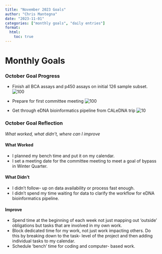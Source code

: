 ```yaml
---
title: "November 2023 Goals"
author: "Chris Mantegna"
date: "2023-11-01"
categories: ["monthly goals", "daily entries"]
format:
  html:
    toc: true
---
```


# Monthly Goals

### October Goal Progress

-   Finish all BCA assays and p450 assays on initial 126 sample subset.
    ![100](https://progress-bar.dev/100/)

-   Prepare for first committee meeting
    ![100](https://progress-bar.dev/100/)

-   Get through eDNA bioinformatics pipeline from CALeDNA trip
    ![10](https://progress-bar.dev/10/)

### October Goal Reflection

*What worked, what didn't, where can I improve*

#### What Worked

-   I planned my bench time and put it on my calendar.
-   I set a meeting date for the committee meeting to meet a goal of
    bypass in Winter Quarter.

#### What Didn't

-   I didn't follow- up on data availability or process fast enough.\
-   I didn't spend my time waiting for data to clarify the workflow for
    eDNA bioinformatics pipeline.

#### Improve

-   Spend time at the beginning of each week not just mapping out
    'outside' obligations but tasks that are involved in my own work.
-   Block dedicated time for my work, not just work impacting others. Do
    this by breaking down to the task- level of the project and then
    adding individual tasks to my calendar.
-   Schedule 'bench' time for coding and computer- based work.
